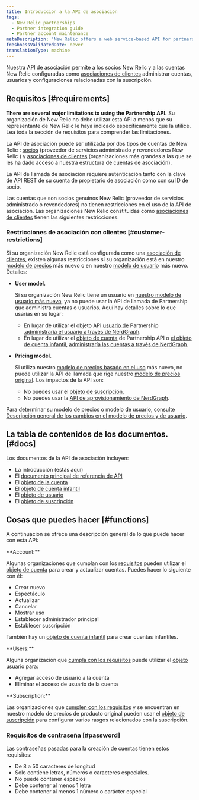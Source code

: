 ```yaml
---
title: Introducción a la API de asociación
tags:
  - New Relic partnerships
  - Partner integration guide
  - Partner account maintenance
metaDescription: 'New Relic offers a web service-based API for partners to create, edit, upgrade, downgrade, and cancel New Relic accounts on behalf of their customers.'
freshnessValidatedDate: never
translationType: machine
---
```


Nuestra API de asociación permite a los socios New Relic y a las cuentas New Relic configuradas como [asociaciones de clientes](/docs/new-relic-partnerships/partner-integration-guide/partner-account-maintenance/partnership-accounts-users-subscriptions/#partnerships) administrar cuentas, usuarios y configuraciones relacionadas con la suscripción.

## Requisitos [#requirements]

<DoNotTranslate>**There are several major limitations to using the Partnership API.**</DoNotTranslate> Su organización de New Relic no debe utilizar esta API a menos que su representante de New Relic le haya indicado específicamente que la utilice. Lea toda la sección de requisitos para comprender las limitaciones.

La API de asociación puede ser utilizada por dos tipos de cuentas de New Relic : [socios](/docs/new-relic-partnerships/partner-integration-guide/partner-account-maintenance/partnership-accounts-users-subscriptions/#partnerships) (proveedor de servicios administrado y revendedores New Relic ) y [asociaciones de clientes](/docs/new-relic-partnerships/partner-integration-guide/partner-account-maintenance/partnership-accounts-users-subscriptions/#partnerships) (organizaciones más grandes a las que se les ha dado acceso a nuestra estructura de cuentas de asociación).

La API de llamada de asociación requiere autenticación tanto con la clave de API REST de su cuenta de propietario de asociación como con su ID de socio.

Las cuentas que son socios genuinos New Relic (proveedor de servicios administrado o revendedores) no tienen restricciones en el uso de la API de asociación. Las organizaciones New Relic constituidas como [asociaciones de clientes](/docs/new-relic-partnerships/partner-integration-guide/partner-account-maintenance/partnership-accounts-users-subscriptions/#partnerships) tienen las siguientes restricciones.

### Restricciones de asociación con clientes [#customer-restrictions]

Si su organización New Relic está configurada como una [asociación de clientes](/docs/new-relic-partnerships/partner-integration-guide/partner-account-maintenance/partnership-accounts-users-subscriptions/#partnerships), existen algunas restricciones si su organización está en nuestro [modelo de precios](/docs/accounts/original-accounts-billing/original-product-based-pricing/overview-changes-pricing-user-model/#pricing-plans) más nuevo o en nuestro [modelo de usuario](/docs/accounts/original-accounts-billing/original-product-based-pricing/overview-user-models) más nuevo. Detalles:

* <DoNotTranslate>**User model.**</DoNotTranslate>

  Si su organización New Relic tiene un usuario en [nuestro modelo de usuario más nuevo](/docs/accounts/original-accounts-billing/original-product-based-pricing/overview-user-models), ya no puede usar la API de llamada de Partnership que administra cuentas o usuarios. Aquí hay detalles sobre lo que usarías en su lugar:

  * En lugar de utilizar el objeto API [usuario de](/docs/new-relic-partnerships/partnerships/partner-api/partnership-api-user-object) Partnership ,[administraría el usuario a través de NerdGraph](/docs/apis/nerdgraph/examples/nerdgraph-manage-users).
  * En lugar de utilizar el [objeto de cuenta](/docs/new-relic-partnerships/partnerships/partner-api/partnership-api-account-object) de Partnership API o [el objeto de cuenta infantil](/docs/new-relic-partnerships/partnerships/partner-api/partnership-api-sub-account-object), [administraría las cuentas a través de NerdGraph](/docs/apis/nerdgraph/examples/manage-accounts-nerdgraph).

* <DoNotTranslate>**Pricing model.**</DoNotTranslate>

  Si utiliza nuestro [modelo de precios basado en el uso](/docs/accounts/original-accounts-billing/original-product-based-pricing/overview-changes-pricing-user-model/#pricing-plans) más nuevo, no puede utilizar la API de llamada que rige nuestro [modelo de precios original](/docs/accounts/original-accounts-billing/original-product-based-pricing/overview-changes-pricing-user-model/#pricing-plans). Los impactos de la API son:

  * No puedes usar el [objeto de suscripción.](/docs/new-relic-partnerships/partnerships/partner-api/partnership-api-subscription-object/)
  * No puedes usar la [API de aprovisionamiento de NerdGraph](/docs/apis/nerdgraph/tutorials/provisions-your-subscriptions-nerdgraph/).

Para determinar su modelo de precios o modelo de usuario, consulte [Descripción general de los cambios en el modelo de precios y de usuario](/docs/accounts/original-accounts-billing/original-product-based-pricing/overview-changes-pricing-user-model).

## La tabla de contenidos de los documentos. [#docs]

Los documentos de la API de asociación incluyen:

* La introducción (estás aquí)
* El [documento principal de referencia de API](/docs/new-relic-partnerships/partnerships/partner-api/partner-api-reference)
* El [objeto de la cuenta](/docs/new-relic-partnerships/partnerships/partner-api/partnership-api-account-object)
* El [objeto de cuenta infantil](/docs/new-relic-partnerships/partnerships/partner-api/partnership-api-sub-account-object)
* El [objeto de usuario](/docs/new-relic-partnerships/partnerships/partner-api/partnership-api-user-object)
* El [objeto de suscripción](/docs/new-relic-partnerships/partnerships/partner-api/partnership-api-subscription-object)

## Cosas que puedes hacer [#functions]

A continuación se ofrece una descripción general de lo que puede hacer con esta API:

<DoNotTranslate>
  **Account:**
</DoNotTranslate>

Algunas organizaciones que cumplan con los [requisitos](#requirements) pueden utilizar el [objeto de cuenta](/docs/new-relic-partnerships/partnerships/partner-api/partnership-api-account-object/) para crear y actualizar cuentas. Puedes hacer lo siguiente con él:

* Crear nuevo
* Espectáculo
* Actualizar
* Cancelar
* Mostrar uso
* Establecer administrador principal
* Establecer suscripción

También hay un [objeto de cuenta infantil](/docs/new-relic-partnerships/partnerships/partner-api/partnership-api-sub-account-object) para crear cuentas infantiles.

<DoNotTranslate>
  **Users:**
</DoNotTranslate>

Alguna organización que [cumpla con los requisitos](#customer-restrictions) puede utilizar el [objeto usuario](/docs/new-relic-partnerships/partnerships/partner-api/partnership-api-user-object) para:

* Agregar acceso de usuario a la cuenta
* Eliminar el acceso de usuario de la cuenta

<DoNotTranslate>
  **Subscription:**
</DoNotTranslate>

Las organizaciones que [cumplen con los requisitos](#customer-restrictions) y se encuentran en nuestro modelo de precios de producto original pueden usar el [objeto de suscripción](/docs/new-relic-partnerships/partnerships/partner-api/partnership-api-subscription-object) para configurar varios rasgos relacionados con la suscripción.

### Requisitos de contraseña [#password]

Las contraseñas pasadas para la creación de cuentas tienen estos requisitos:

* De 8 a 50 caracteres de longitud
* Solo contiene letras, números o caracteres especiales.
* No puede contener espacios
* Debe contener al menos 1 letra
* Debe contener al menos 1 número o carácter especial